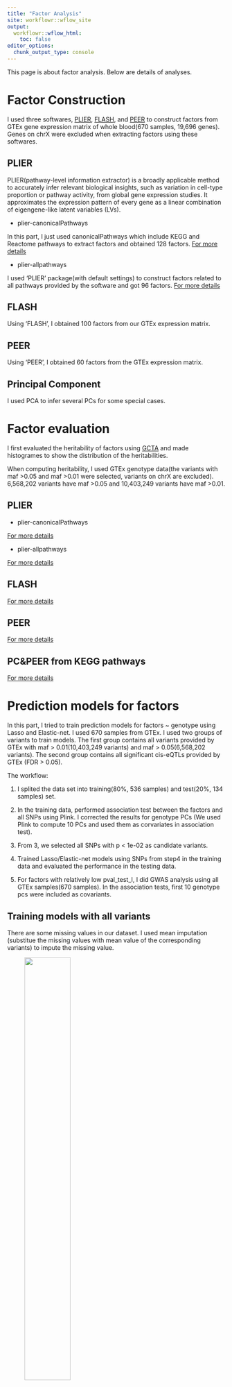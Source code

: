 ```yaml
---
title: "Factor Analysis"
site: workflowr::wflow_site
output:
  workflowr::wflow_html:
    toc: false
editor_options:
  chunk_output_type: console
---
```


This page is about factor analysis. Below are details of analyses. 

# **Factor Construction**

  I used three softwares, [PLIER](https://github.com/wgmao/PLIER), [FLASH]( https://github.com/stephenslab/flashr), and [PEER](https://github.com/PMBio/peer/) to construct factors from GTEx gene expression matrix of whole blood(670 samples, 19,696 genes). Genes on chrX were excluded when extracting factors using these softwares.

## PLIER

  PLIER(pathway-level information extractor) is a broadly applicable method to accurately infer relevant biological insights, such as variation in cell-type proportion or pathway activity, from global gene expression studies. It approximates the expression pattern of every gene as a linear combination of eigengene-like latent variables (LVs).

  - plier-canonicalPathways
  
  In this part, I just used canonicalPathways which include KEGG and Reactome pathways to extract factors and obtained 128 factors.  [For more details](https://xsun1229.github.io/factor_analysis/factor_plier_canon.html)
  
  - plier-allpathways
  
  I used 'PLIER' package(with default settings) to construct factors related to all pathways provided by the software and got 96 factors. [For more details](https://xsun1229.github.io/factor_analysis/factor_plier_allpathway.html)
  
## FLASH
  
  Using 'FLASH', I obtained 100 factors from our GTEx expression matrix.

## PEER

  Using 'PEER', I obtained 60 factors from the GTEx expression matrix.
  
## Principal Component

  I used PCA to infer several PCs for some special cases.
  
# **Factor evaluation**

I first evaluated the heritability of factors using [GCTA](
https://cnsgenomics.com/software/gcta/#GREML) and made histogrames to show the distribution of the heritabilities.

When computing heritability, I used GTEx genotype data(the variants with maf >0.05 and maf >0.01 were selected, variants on chrX are excluded). 6,568,202 variants have maf >0.05 and 10,403,249 variants have maf >0.01.

## PLIER
  
  - plier-canonicalPathways

  [For more details](https://xsun1229.github.io/factor_analysis/eval_plier_canon.html)

  - plier-allpathways
  
  [For more details](https://xsun1229.github.io/factor_analysis/eval_plier_allpathway.html)

## FLASH

  [For more details](https://xsun1229.github.io/factor_analysis/eval_flash.html)

## PEER

  [For more details](https://xsun1229.github.io/factor_analysis/eval_peer.html)
  
## PC&PEER from KEGG pathways

  [For more details](https://xsun1229.github.io/factor_analysis/eval_kegg.html)

# **Prediction models for factors**

In this part, I tried to train prediction models for factors ~ genotype using Lasso and Elastic-net. I used 670 samples from GTEx. I used two groups of variants to train models. The first group contains all variants provided by GTEx with maf > 0.01(10,403,249 variants) and maf > 0.05(6,568,202 variants). The second group contains all significant cis-eQTLs provided by GTEx (FDR > 0.05).

The workflow: 

1. I splited the data set into training(80%, 536 samples) and test(20%, 134 samples) set. 

2. In the training data, performed association test between the factors and all SNPs using Plink. I corrected the results for genotype PCs (We used Plink to compute 10 PCs and used them as corvariates in association test).

3. From 3, we selected all SNPs with p < 1e-02 as candidate variants.

4. Trained Lasso/Elastic-net models using SNPs from step4 in the training data and evaluated the performance in the testing data.

5. For factors with relatively low pval_test_l, I did GWAS analysis using all GTEx samples(670 samples). In the association tests, first 10 genotype pcs were included as covariants.

## **Training models with all variants**

There are some missing values in our dataset. I used mean imputation (substitue the missing values with mean value of the corresponding variants) to impute the missing value. 

<figure class="half">
    <img src="https://github.com/xsun1229/factor_analysis/raw/master/output/ms_snp.jpeg" width="50%">
</figure>
The missing data pattern of our dataset. x-axis represents the proportion of missing value for each variant. y-axis represents the number of the variants.


### PLIER

  [Results for plier-canonicalPathways factors](https://xsun1229.github.io/factor_analysis/train_plier_canon.html)
    
  [Results for plier-allpathway factors](https://xsun1229.github.io/factor_analysis/train_plier_allpathway.html)

### FLASH

  [Results for FLASH factors](https://xsun1229.github.io/factor_analysis/train_flash.html)

### PEER

  [Results for PEER factors](https://xsun1229.github.io/factor_analysis/train_peer.html)


## **Training models with cis-eQTLs**

### PLIER

  [Results for plier-canonicalPathways factors](https://xsun1229.github.io/factor_analysis/train_plier_canon_ciseqtl.html)



## **Making the prediction models better**

### ***Finding functional SNPs***

  In step 6, the GWAS power of some factors is low. So I tried to find functional SNPs to increase the GWAS power and reduce the testing burden.
  
### LD Score Regression 

I adopted LD score regression to estimate SNP-based heritability and partation the heritability into seperate categories. The software I used here is [ldsc](https://github.com/bulik/ldsc).

The ldsc material and methods of my project can be found [here](https://xsun1229.github.io/factor_analysis/ldsc.html)

#### PLIER

  [Results for plier-canonicalPathways factors](https://xsun1229.github.io/factor_analysis/ldsc_plier_canon.html)
    
  [Results for plier-allpathway factors](https://xsun1229.github.io/factor_analysis/ldsc_plier_all.html)

#### FLASH

  [Results for FLASH factors](https://xsun1229.github.io/factor_analysis/ldsc_flash.html)

#### PEER

  [Results for PEER factors](https://xsun1229.github.io/factor_analysis/ldsc_peer.html)
  
  
  
### ***Finding functional cis-genes***  
  
  After preliminary [rough calculations](https://xsun1229.github.io/factor_analysis/gwas_power.html), we found that there might be overfitting issue. So we tried one/two sample settings to test and eliminate the overfitting issue. 
  
  The rought process are below, it differs slightly in different settings.
  
1. Train weights from expression matrix and genotype matrix. Variants are cis-snps (±500kb from the TSS of genes)

2. Impute the cis genetic component part of gene expression (cis-genes):

	 cis-genes = weights * genotype of cis-genes

3. Association test: factors ~ cis-genes + 10 genotype pcs. Record the p-values for each gene.

4. Count the number of significant associations at various p-value threshold for each factor.
  
  [One Sample Setting](https://xsun1229.github.io/factor_analysis/cg-onesample.html)
  
  [Two Sample Setting](https://xsun1229.github.io/factor_analysis/cg-twosample.html)
  
  [One Sample Setting- only cis-eQTLs](https://xsun1229.github.io/factor_analysis/cg-onesample-ciseqtls.html)
  
### ***Dealing with weak IV bias***

  Apart from using external weights([Two Sample Setting](https://xsun1229.github.io/factor_analysis/cg-twosample.html)), I tried other methods to eliminate the weak IV bias issue (divide the cis-eQTLS into different groups according to the p-values). 
  
  [For more details](https://xsun1229.github.io/factor_analysis/weak_bias.html)


# **Module-based factor analysis**

## Module construction - WGCNA

I used WGCNA to find modules in GTEx expression data. These modules will be used in subsequent analysis. [For more details](https://xsun1229.github.io/factor_analysis/wgcna_module.html)


## Factor analysis

When employing CanonicalPathway to run PLIER, only the first 3 modules can be used in the software and get the factors. Others cannot be used correctly in PLIER because the datasets are small. The table below shows the number of genes and factors in module.

| Module             | 1    | 2   | 3   | 4   | 5   | 6   | 7   | 8   | 9   | 10  | 11 | 12 | 13 | 14 |
|--------------------|------|-----|-----|-----|-----|-----|-----|-----|-----|-----|----|----|----|----|
| genes per module   | 1888 | 774 | 431 | 328 | 245 | 226 | 204 | 156 | 114 | 103 | 58 | 36 | 34 | 33 |
| factors per module | 120   | 114  | 118  | -  | -  | -  | -  | -  | -  | -  | - | - | - | -  |


The websites below contain 'factor construction', 'factor evaluation', 'prediction models' and 'ldsc' parts.

-  [Factors from Module 1](https://xsun1229.github.io/factor_analysis/modu1_factor_pliercanon.html)

-  [Factors from Module 2](https://xsun1229.github.io/factor_analysis/modu2_factor_pliercanon.html)

-  [Factors from Module 3](https://xsun1229.github.io/factor_analysis/modu3_factor_pliercanon.html)



# **Case Studies**

## IDIN

In [Bayesian detection of expression quantitative trait [Genetics, 2011]](https://www.ncbi.nlm.nih.gov/pmc/articles/PMC3241411/), authors used HESS to analyze the larger IDIN(IRF7-driven inflammatory network) and found two SNPs, [rs9557207](https://www.ncbi.nlm.nih.gov/snp/rs9557207) and [rs11616269](https://www.ncbi.nlm.nih.gov/snp/rs11616269),which are detected as hotspots for the IDIN expression. 

I extracted sevral factors from IDIN gene expression matrix (GTEx whole blood data)/part of IDIN gene expression matrix and performed factor analysis to find if any factor associates with the two SNPs.

  - [PLIER factors](https://xsun1229.github.io/factor_analysis/idin_plier_allpathway.html)
  
  - [FLASH factors](https://xsun1229.github.io/factor_analysis/idin_flash.html) contains association test for:
      
      Factors ~ rs11616269/rs9557207.
      
      Expression data of SNP associated genes ~ SNPs
      
      Factors ~ EBI2 expression

## T1D-PC5

From [PC&PEER from KEGG pathways](https://xsun1229.github.io/factor_analysis/eval_kegg.html), I found that the 5th PC of Type I diabetes mellitus pathway has the heritability over 0.99. So I did further analysis for this factor. [For more details](https://xsun1229.github.io/factor_analysis/T1D.html)


